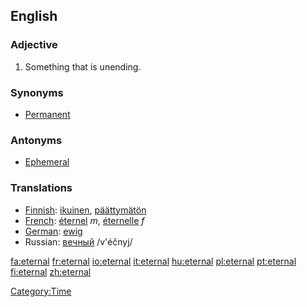 ==English==

===Adjective===
#Something that is unending.

===Synonyms===
*[[Permanent]]

===Antonyms===
*[[Ephemeral]]

=== Translations ===
*[[Finnish]]: [[ikuinen]], [[päättymätön]]
*[[French]]: [[éternel]] ''m'', [[éternelle]] ''f''
*[[German]]: [[ewig]]
*Russian: [[вечный]] /v'éčnyj/

[[Category:Time]]

[[fa:eternal]]
[[fr:eternal]]
[[io:eternal]]
[[it:eternal]]
[[hu:eternal]]
[[pl:eternal]]
[[pt:eternal]]
[[fi:eternal]]
[[zh:eternal]]
